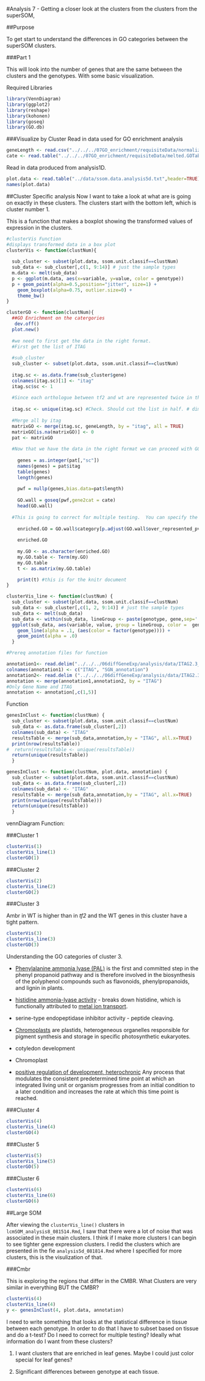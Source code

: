 #Analysis 7 - Getting a closer look at the clusters from the clusters from the superSOM, 

##Purpose

To get start to understand the differences in GO categories between the superSOM clusters. 

###Part 1

This will look into the number of genes that are the same between the clusters and the genotypes. With some basic visualization.

Required Libraries

```r
library(VennDiagram)
library(ggplot2)
library(reshape)
library(kohonen)
library(goseq)
library(GO.db)
```

###Visualize by Cluster
Read in data used for GO enrichment analysis

```r
geneLength <- read.csv("../../../07GO_enrichment/requisiteData/normalized_genes_length.csv")
cate <- read.table("../../../07GO_enrichment/requisiteData/melted.GOTable.txt",header=TRUE)
```

Read in data produced from analysis1D.
```r
plot.data <- read.table("../data/ssom.data.analysis5d.txt",header=TRUE)
names(plot.data)
```


##Cluster Specific analysis
Now I want to take a look at what are is going on exactly in these clusters. The clusters start with the bottom left, which is cluster number 1.

This is a function that makes a boxplot showing the transformed values of expression in the clusters. 

```r
#clusterVis Function
#displays transformed data in a box plot 
clusterVis <- function(clustNum){
  
  sub_cluster <- subset(plot.data, ssom.unit.classif==clustNum)
  sub_data <- sub_cluster[,c(1, 9:14)] # just the sample types
  m.data <- melt(sub_data) 
  p <- ggplot(m.data, aes(x=variable, y=value, color = genotype))
  p + geom_point(alpha=0.5,position="jitter", size=1) + 
    geom_boxplot(alpha=0.75, outlier.size=0) + 
    theme_bw()
}
```



```r

clusterGO <- function(clustNum){
  ##GO Enrichment on the catergories
   dev.off()
  plot.new()
  
  #we need to first get the data in the right format.
  #First get the list of ITAG
 
  #sub_cluster
  sub_cluster <- subset(plot.data, ssom.unit.classif==clustNum)
  
  itag.sc <- as.data.frame(sub_cluster$gene) 
  colnames(itag.sc)[1] <- "itag"
  itag.sc$sc <- 1    
 
  #Since each orthologue between tf2 and wt are represented twice in this set, we have to keep only the unique ITAGs.
  
  itag.sc <- unique(itag.sc) #Check. Should cut the list in half. # dim(itag.sc) before and after
  
  #Merge all by itag
  matrixGO <- merge(itag.sc, geneLength, by = "itag", all = TRUE)
  matrixGO[is.na(matrixGO)] <- 0
  pat <- matrixGO
  
  #Now that we have the data in the right format we can proceed with GO enrichment.
  
    genes = as.integer(pat[,"sc"])
    names(genes) = pat$itag
    table(genes)
    length(genes)
  
    pwf = nullp(genes,bias.data=pat$length)
  
    GO.wall = goseq(pwf,gene2cat = cate)
    head(GO.wall)
  
  #This is going to correct for multiple testing.  You can specify the p-value cut-off of GO categories you are interested.
  
    enriched.GO = GO.wall$category[p.adjust(GO.wall$over_represented_pvalue, method = "BH") < 0.05]
  
    enriched.GO
  
    my.GO <- as.character(enriched.GO)
    my.GO.table <- Term(my.GO)
    my.GO.table
    t <- as.matrix(my.GO.table)

    print(t) #this is for the knitr document
}
```


```r
clusterVis_line <- function(clustNum) {
  sub_cluster <- subset(plot.data, ssom.unit.classif==clustNum)
  sub_data <- sub_cluster[,c(1, 2, 9:14)] # just the sample types
  sub_data <- melt(sub_data)
  sub_data <- within(sub_data, lineGroup <- paste(genotype, gene,sep='.'))
  ggplot(sub_data, aes(variable, value, group = lineGroup, color =  genotype )) + 
    geom_line(alpha = .1, (aes(color = factor(genotype)))) + 
    geom_point(alpha = .0)
  }
```

```r
#Prereq annotation files for function

annotation1<- read.delim("../../../06diffGeneExp/analysis/data/ITAG2.3_all_Arabidopsis_ITAG_annotations.tsv", header=FALSE)  #Changed to the SGN human readable annotation
colnames(annotation1) <- c("ITAG", "SGN_annotation")
annotation2<- read.delim ("../../../06diffGeneExp/analysis/data/ITAG2.3_all_Arabidopsis_annotated.tsv")
annotation <- merge(annotation1,annotation2, by = "ITAG")
#Only Gene Name and ITAG
annotation <- annotation[,c(1,5)]
```

Function
```r
genesInClust <- function(clustNum) {
  sub_cluster <- subset(plot.data, ssom.unit.classif==clustNum)
  sub_data <- as.data.frame(sub_cluster[,2])
  colnames(sub_data) <- "ITAG"
  resultsTable <- merge(sub_data,annotation,by = "ITAG", all.x=TRUE)
  print(nrow(resultsTable))
#  return(resultsTable <- unique(resultsTable))
  return(unique(resultsTable))
  }

genesInClust <- function(clustNum, plot.data, annotation) {
  sub_cluster <- subset(plot.data, ssom.unit.classif==clustNum)
  sub_data <- as.data.frame(sub_cluster[,2])
  colnames(sub_data) <- "ITAG"
  resultsTable <- merge(sub_data,annotation,by = "ITAG", all.x=TRUE)
  print(nrow(unique(resultsTable)))
  return(unique(resultsTable))
  }


```
vennDiagram Function:  

###Cluster 1

```r
clusterVis(1)
clusterVis_line(1)
clusterGO(1)
```

###Cluster 2

```r
clusterVis(2)
clusterVis_line(2)
clusterGO(2)
```

###Cluster 3 

Ambr in WT is higher than in *tf2* and the WT genes in this cluster have a tight pattern.

```r
clusterVis(3)
clusterVis_line(3)
clusterGO(3)
```

Understanding the GO categories of cluster 3.

- [Phenylalanine ammonia lyase (PAL)](http://en.wikipedia.org/wiki/Phenylalanine_ammonia-lyase) is the first and committed step in the phenyl propanoid pathway and is therefore involved in the biosynthesis of the polyphenol compounds such as flavonoids, phenylpropanoids, and lignin in plants. 

- [histidine ammonia-lyase activity](http://www.ebi.ac.uk/interpro/entry/IPR005921) - breaks down histidine, which is functionally attributed to [metal ion transport](http://link.springer.com/article/10.1007%2Fs00726-005-0247-0).

- serine-type endopeptidase inhibitor activity - peptide cleaving.

- [Chromoplasts](http://en.wikipedia.org/wiki/Chromoplast) are plastids, heterogeneous organelles responsible for pigment synthesis and storage in specific photosynthetic eukaryotes.

- cotyledon development

- Chromoplast 

- [positive regulation of development, heterochronic](http://www.ebi.ac.uk/QuickGO/GTerm?id=GO:0045962) Any process that modulates the consistent predetermined time point at which an integrated living unit or organism progresses from an initial condition to a later condition and increases the rate at which this time point is reached.

###Cluster 4 

```r
clusterVis(4)
clusterVis_line(4)
clusterGO(4)
```

###Cluster 5 


```r
clusterVis(5)
clusterVis_line(5)
clusterGO(5) 
```

###Cluster  6

```r
clusterVis(6)
clusterVis_line(6)
clusterGO(6)
```

##Large SOM

After viewing the `clusterVis_line()` clusters in `lcmSOM_analysis8_081514.Rmd`, I saw that there were a lot of noise that was associated in these main clusters.  I think if I make more clusters I can begin to see tighter gene expression clusters. I redid the clusters which are presented in the fie `analysis5d_081814.Rmd` where I specified for more clusters, this is the visulization of that.

###Cmbr

This is exploring the regions that differ in the CMBR.  What Clusters are very similar in everything BUT the CMBR?

```r
clusterVis(4)
clusterVis_line(4)
y <- genesInClust(4, plot.data, annotation)
```

I need to write something that looks at the statistical difference in tissue between each genotype.  In order to do that I have to subset based on tissue and do a t-test?  Do I need to correct for multiple testing? Ideally what information do I want from these clusters?

1. I want clusters that are enriched in leaf genes. Maybe I could just color special for leaf genes?

2. Significant differences between genotype at each tissue. 







